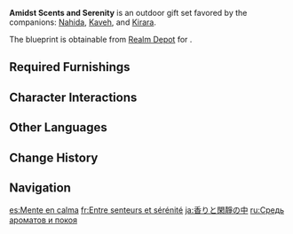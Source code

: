 {{Furnishing Infobox
|id             = 350072
|image          = Furnishing Set Amidst Scents and Serenity Display.png
|category       = Outdoor Set
|subcategory    = Gift Set
|quality        = 4
|adeptal_energy = 1310
|description    = An elegant and serene garden that utilizes gazebos drawn from [[Razan Garden]] and [[Pardis Dhyai]]. This place is less concerned with the absolute unity of the disparate architectural styles, but is more focused on creating an overall air of tranquility.<br>The lovely blossoms slumber here in peace, and the standing lamps set the fountain aglow... Once the night hours approach, a walk through this garden can cause the noisy thoughts in your head to dissipate like wispy clouds. Perhaps you might even gain inspiration that you would normally struggle to find...
|blueprint      = Realm Depot
}}
'''Amidst Scents and Serenity''' is an outdoor gift set favored by the companions: [[Nahida]], [[Kaveh]], and [[Kirara]].

The blueprint is obtainable from [[Realm Depot]] for {{Item|Realm Currency|24|x=240}}.

==Required Furnishings==
{{Recipe
|type = Gift Set
|yield = 0
|Immersive Light = 2
|A Theater's Dream of Flowers = 22
|Clarity from the Land of Wisdom = 1
|Light in the Tranquil Court = 1
|Longing in the Tranquil Court = 5
|Verdant Meandering Wood = 1
|Slanted Meandering Wood = 1
|Prolongation Medium = 6
|sort = Immersive Light;A Theater's Dream of Flowers;Clarity from the Land of Wisdom;Light in the Tranquil Court;Longing in the Tranquil Court;Verdant Meandering Wood;Slanted Meandering Wood;Prolongation Medium
}}

==Character Interactions==
{{Gift Set Character Interactions
|character_1 = Kaveh
|rewards_1   = Primogem*20;Nagadus Emerald Fragment*1;Mora*20,000
|character_2 = Nahida
|rewards_2   = Primogem*20;Guide to Ingenuity*2;Mora*20,000
|character_3 = Kirara
|rewards_3   = Primogem*20;Guide to Transience*2;Mora*20,000
|set         = Amidst Scents and Serenity
}}

==Other Languages==
{{Other Languages
|en      = Amidst Scents and Serenity
|zhs     = 幽芳与恬谧之中
|zhs_rm  = Yōufāng yǔ Tiánmì zhī Zhōng
|zht     = 幽芳與恬謐之中
|zht_rm  = Yōufāng yǔ Tiánmì zhī Zhōng
|zh_tl   = 
|ja      = 香りと閑靜の中
|ja_rm   = Kaori to Kansei no Naka
|ja_tl   = Amongst the Aroma and Serenity
|ko      = 맑고 고요한 향기 속에서
|ko_rm   = Malkko Goyohan Hyanggi Sogeseo
|ko_tl   = In the Clear and Serene Scent
|es      = Mente en calma
|es_tl   = Calm Mind
|fr      = Entre senteurs et sérénité
|fr_tl   = Amidst Scents and Serenity
|ru      = Средь ароматов и покоя
|ru_tl   = Amidst Aromas and Peace
|th      = ท่ามกลางกลิ่นหอมและความสงบ
|th_rm   = 
|th_tl   = 
|vi      = Đắm Chìm Trong Hương Thơm Nhàn Nhã
|vi_tl   = 
|de      = In Wohlgeruch und Stille
|de_tl   = Amidst Aroma and Silence
|id      = Di Tengah Aroma dan Ketenangan
|id_tl   = Amidst Scent and Tranquility
|pt      = Entre Cheiros e Serenidade
|pt_tl   = 
|tr      = Kokuların ve Huzurun Arasında
|tr_tl   = 
|it      = Tra aromi e serenità
|it_tl   = Amidst Scents and Serenity
}}

==Change History==
{{Change History|3.2}}

==Navigation==
{{Furnishing Navbox/Sets|type=gift}}

[[es:Mente en calma]]
[[fr:Entre senteurs et sérénité]]
[[ja:香りと閑靜の中]]
[[ru:Средь ароматов и покоя]]
